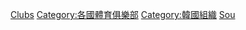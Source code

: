 [[Category:韓國體育|Clubs]]
[[Category:各國體育俱樂部|Category:各國體育俱樂部]]
[[Category:韓國組織|Category:韓國組織]]
[[Category:亞洲體育俱樂部|Sou]]